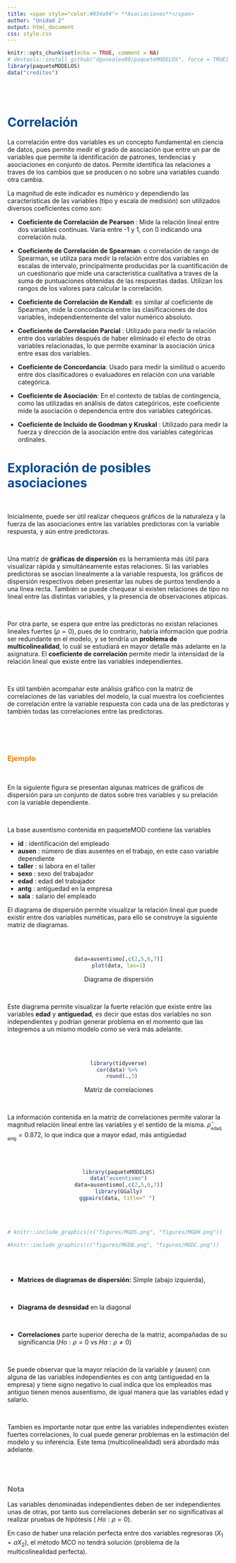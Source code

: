 ```yaml
---
title: <span style="color:#034a94"> **Asociaciones**</span>
author: "Unidad 2"
output: html_document
css: style.css
---
```


```r
knitr::opts_chunk$set(echo = TRUE, comment = NA)
# devtools::install_github("dgonxalex80/paqueteMODELOS", force = TRUE) # descarga paquete
library(paqueteMODELOS)
data("creditos")

```

</br></br>

# <span style="color:#034a94">**Correlación**</span>

La correlación entre dos variables es un concepto fundamental en ciencia de datos, pues permite medir el grado de asociación que entre un par de variables que permite la identificación de patrones, tendencias y asociaciones en conjunto de datos. Permite identifica las relaciones a traves de los cambios que se producen o no sobre una variables cuando otra cambia. 

La magnitud de este indicador es numérico y dependiendo las caracteristicas de las variables (tipo y escala de medisión) son utilizados diversos coeficientes como son:

* **Coeficiente de Correlación de Pearson** : Mide la relación lineal entre dos variables continuas. Varía entre -1 y 1, con 0 indicando una correlación nula.

* **Coeficiente de Correlación de Spearman**: o correlación de rango de Spearman, se utiliza para medir la relación entre dos variables en escalas de intervalo, principalmente producidas por la cuantificación de un cuestionario que mide una caracteristica cualitativa a traves de la suma de puntuaciones obtenidas de las respuestas dadas. Utilizan los rangos de los valores para calcular la correlación.

* **Coeficiente de Correlación de Kendall**: es similar al coeficiente de Spearman, mide la concordancia entre las clasificaciones de dos variables, independientemente del valor numérico absoluto.

* **Coeficiente de Correlación Parcial** : Utilizado para medir la relación entre dos variables después de haber eliminado el efecto de otras variables relacionadas, lo que permite examinar la asociación única entre esas dos variables.

* **Coeficiente de Concordancia**: Usado para medir la similitud o acuerdo entre dos clasificadores o evaluadores en relación con una variable categórica.

* **Coeficiente de Asociación**: En el contexto de tablas de contingencia, como las utilizadas en análisis de datos categóricos, este coeficiente mide la asociación o dependencia entre dos variables categóricas.

* **Coeficiente de Incluido de Goodman y Kruskal** : Utilizado para medir la fuerza y dirección de la asociación entre dos variables categóricas ordinales.


# <span style="color:#034a94">**Exploración de posibles asociaciones**</span>

</br>

Inicialmente, puede ser útil realizar chequeos gráficos de la naturaleza y la fuerza de las asociaciones entre las variables predictoras con la variable respuesta, y aún entre predictoras.

</br>

Una matriz de **gráficas de dispersión** es la herramienta más útil para visualizar rápida y simultáneamente estas relaciones. Si las variables predictoras se asocian linealmente a la variable respuesta, los gráficos de dispersión respectivos deben presentar las nubes de puntos tendiendo a una línea recta. También se puede chequear si existen relaciones de tipo no lineal entre las distintas variables, y la presencia de observaciones atípicas.



</br>

Por otra parte, se espera que entre las predictoras no existan relaciones lineales fuertes ($\rho=0$), pues de lo contrario, habría información que podría ser redundante en el modelo, y se tendría un  **problema de multicolinealidad**, lo cuál se estudiará en mayor detalle más adelante en la asignatura. El **coeficiente de correlación** permite medir la intensidad de la relación lineal que existe entre las variables independientes.

</br>

Es útil también acompañar este análisis gráfico con la matriz de correlaciones de las variables del modelo, la cual muestra los coeficientes de correlación entre la variable respuesta con cada una de las predictoras y también todas las correlaciones entre las predictoras.


</br></br></br>


### <span style="color:#FF7F00"> **Ejemplo**</span>

 </br>
 
En la siguiente figura se presentan algunas matrices de gráficos de dispersión para un conjunto de datos sobre tres variables y su prelación con la variable dependiente.

</br>

La base ausentismo  contenida en paqueteMOD contiene las variables 

* **id**     : identificación del empleado
* **ausen**  : número de dias ausentes en el trabajo, en este caso variable dependiente 
* **taller** : si labora en el taller
* **sexo**   : sexo del trabajador
* **edad**   : edad del trabajador
* **antg**   : antiguedad en la empresa
* **sala**   : salario del empleado


El diagrama de dispersión permite visualizar la relación lineal que puede existir entre dos variables numéticas, para ello  se construye la siguiente matriz de diagramas.

</br></br>

<center>
```r
data=ausentismo[,c(2,5,6,7)]
plot(data, las=1)
```

Diagrama de dispersión
</center>

</br>


Este diagrama permite visualizar la fuerte relación que existe entre las variables **edad** y **antiguedad**, es decir que estas dos variables no son independientes y podrían generar problema en el momento que las integremos a un mismo modelo como se verá más adelante.

</br></br>

<center>
```r
library(tidyverse)
cor(data) %>% 
  round(.,3)
```
Matriz de correlaciones
</center>

</br>

La información contenida en la matriz de correlaciones permite valorar la magnitud relación lineal entre las variables y el sentido de la misma. $\widehat{\rho}_{_{\text{edad, antg}}} = 0.872$, lo que indica que a mayor edad, más antigüedad


</br></br>

<center>
```r
library(paqueteMODELOS)
data("ausentismo")
data=ausentismo[,c(2,5,6,7)]
library(GGally)
ggpairs(data, title=" ") 
```
</center>

</br></br>


```r
# knitr::include_graphics(c("figures/MGDS.png", "figures/MGDH.png"))

#knitr::include_graphics(c("figures/MGDB.png", "figures/MGDC.png"))
```


</br></br>

* **Matrices de diagramas de dispersión:** Simple (abajo izquierda), 

</br>

* **Diagrama de desnsidad** en la diagonal

</br>

* **Correlaciones**  parte superior derecha de la matriz, acompañadas de su significancia $(Ho: \rho = 0 \text{ vs } Ha: \rho \neq 0)$

</br>

Se puede observar que la mayor relación de la variable $y$ (ausen) con alguna de las variables independientes es con antg (antiguedad en la empresa) y tiene signo negativo lo cual indica que los empleados mas antiguo tienen menos ausentismo, de igual manera que las variables edad y salario.

</br>

Tambien es importante notar que entre las variables independientes existen fuertes correlaciones, lo cual puede generar problemas en la estimación del modelo y su inferencia. Este tema (multicolinealidad) será abordado más adelante.

</br></br>

<div class="content-box-gray">

### <span style="color:#686868"> **Nota**</span>

Las variables denominadas independientes  deben de ser independientes unas de otras, por tanto sus correlaciones deberán ser no significativas al realizar pruebas de hipótesis ( $Ho: \rho = 0$).

En caso de haber una relación perfecta entre dos variables regresoras ($X_{1} = aX_{2}$), el método MCO no tendrá solución (problema de la multicolinealidad perfecta).


</div>



